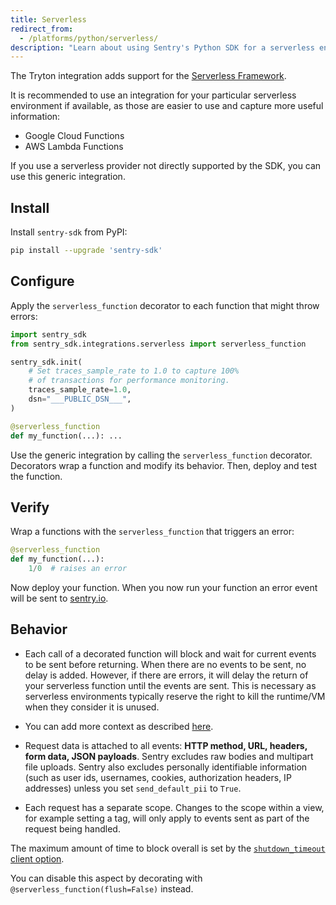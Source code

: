 ```yaml
---
title: Serverless
redirect_from:
  - /platforms/python/serverless/
description: "Learn about using Sentry's Python SDK for a serverless environment."
---
```


The Tryton integration adds support for the [Serverless Framework](https://www.serverless.com/).

It is recommended to use an integration for your particular serverless environment if available, as those are easier to use and capture more useful information:

- <Link to="/platforms/python/guides/gcp-functions">Google Cloud Functions</Link>
- <Link to="/platforms/python/guides/aws-lambda">AWS Lambda Functions</Link>

If you use a serverless provider not directly supported by the SDK, you can use this generic integration.

## Install

Install `sentry-sdk` from PyPI:

```bash
pip install --upgrade 'sentry-sdk'
```

## Configure

Apply the `serverless_function` decorator to each function that might throw errors:

<SignInNote />

```python
import sentry_sdk
from sentry_sdk.integrations.serverless import serverless_function

sentry_sdk.init(
    # Set traces_sample_rate to 1.0 to capture 100%
    # of transactions for performance monitoring.
    traces_sample_rate=1.0,
    dsn="___PUBLIC_DSN___",
)

@serverless_function
def my_function(...): ...
```

Use the generic integration by calling the `serverless_function` decorator.
Decorators wrap a function and modify its behavior. Then, deploy and test the function.

## Verify

Wrap a functions with the `serverless_function` that triggers an error:

```python
@serverless_function
def my_function(...):
    1/0  # raises an error
```

Now deploy your function. When you now run your function an error event will be sent to [sentry.io](https://sentry.io).


## Behavior

- Each call of a decorated function will block and wait for current events to be sent before returning. When there are no events to be sent, no delay is added. However, if there are errors, it will delay the return of your serverless function until the events are sent. This is necessary as serverless environments typically reserve the right to kill the runtime/VM when they consider it is unused.
- You can add more context as described [here](enriching-events/context/).
- Request data is attached to all events: **HTTP method, URL, headers, form data, JSON payloads**. Sentry excludes raw bodies and multipart file uploads. Sentry also excludes personally identifiable information (such as user ids, usernames, cookies, authorization headers, IP addresses) unless you set `send_default_pii` to `True`.

- Each request has a separate scope. Changes to the scope within a view, for example setting a tag, will only apply to events sent as part of the request being handled.

The maximum amount of time to block overall is set by the [`shutdown_timeout` client option](configuration/options/#shutdown-timeout).

You can disable this aspect by decorating with `@serverless_function(flush=False)` instead.
